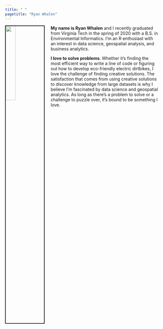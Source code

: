 ```yaml
---
title: " "
pagetitle: "Ryan Whalen"
---
```


<img src="images/headshot.jpeg" style="width:25%; border:2px solid; margin-right: 20px" align="left">

**My name is Ryan Whalen** and I recently graduated from Virginia Tech in the spring of 2020 with a B.S. in Environmental Informatics. I'm an R enthusiast with an interest in data science, geospatial analysis, and business analytics. 

**I love to solve problems**. Whether it's finding the most efficient way to write a line of code or figuring out how to develop eco-friendly electric dirtbikes, I love the challenge of finding creative solutions. The satisfaction that comes from using creative solutions to discover knowledge from large datasets is why I believe I'm fascinated by data science and geospatial analytics. As long as there's a problem to solve or a challenge to puzzle over, it's bound to be something I love.
